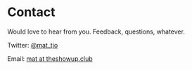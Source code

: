 # Contact

Would love to hear from you. Feedback, questions, whatever.

Twitter: [@mat_tjo](https://twitter.com/messages/compose?recipient_id=1479450803865849857)

Email: <a href="mailto:mat@theshowup.club">mat at theshowup.club</a>
